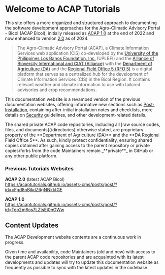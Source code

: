 
# Welcome to ACAP Tutorials

This site offers a more organized and structured approach to documenting the software development approaches for the Agro-Climatic Advisory Portal - Bicol (ACAP Bicol), initially released as [ACAP 1.0](/changelog/#version-1-acap-10) at the end of 2022 and now enhanced to version [2.0](https://acap-bicol.github.io/) as of 2024.

> The Agro-Climatic Advisory Portal (ACAP), a Climate Information Services web application (CIS) co-developed by the [University of the Philippines Los Banos Foundation, Inc.](https://uplbfi.org/) (UPLBFI) and the [Alliance of Bioversity International and CIAT (Alliance)](https://alliancebioversityciat.org/) with the [Department of Agriculture (DA)](https://www.da.gov.ph/) and the [Regional Field Office 5 (RFO 5)](https://bicol.da.gov.ph/) is a digital platform that serves as a centralized hub for the development of Climate Information Services (CIS) in the Bicol Region. It contains relevant weather and climate information to use with tailored advisories and crop recommendations.

This documentation website is a revamped version of the previous documentation websites, offering informative new sections such as [Post-Installation](/post-installation), containing after-initial installation notes and checklists, more details on [Security](/security) guidelines, and other development-related details.

<Callout type="info" emoji="ℹ️">
The shared private ACAP code repositories, including all [raw source codes, files, and documents](/directories) otherwise stated, are proprietary property of the **Department of Agriculture (DA)** and the **DA Regional Field Office 5**. As such, kindly protect confidentiality, ensuring shared copies obtained after gaining access to the parent repository or private copies/forks from the code Maintainers remain _**private**_ in GitHub or any other public platform.
</Callout>

### Previous Tutorials Websites

**ACAP 2.0** (latest ACAP Bicol) <br />
https://acaptutorials.github.io/assets-cms/posts/post/?id=cFgd8nBjkdZ6gNNkktGE

**ACAP 1.0** <br />
https://acaptutorials.github.io/assets-cms/posts/post/?id=Teo2m6os7LZtsEi0nGWw

## Content Updates

The ACAP Development website contents are a continuous work in progress.

Given time and availability, code Maintainers (old and new) with access to the parent ACAP code repositories and are acquainted with its latest developments and updates will try to update this documentation website as frequently as possible to sync with the latest updates in the codebase.